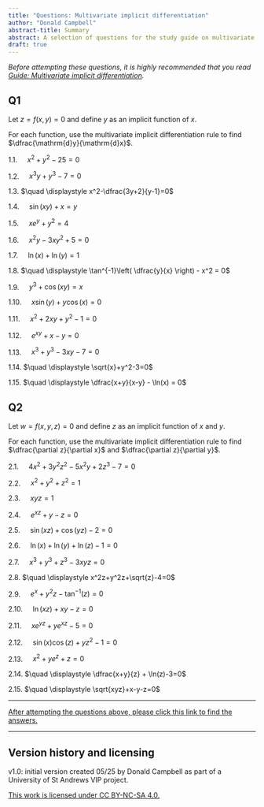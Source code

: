 ```yaml
---
title: "Questions: Multivariate implicit differentiation"
author: "Donald Campbell"
abstract-title: Summary
abstract: A selection of questions for the study guide on multivariate implicit differentiation.
draft: true
---
```


*Before attempting these questions, it is highly recommended that you read [Guide: Multivariate implicit differentiation](../studyguides/multivariateimplicitdifferentiation.qmd).*

## Q1 {.unnumbered}

Let $z = f(x,y) = 0$ and define $y$ as an implicit function of $x$.

For each function, use the multivariate implicit differentiation rule to find $\dfrac{\mathrm{d}y}{\mathrm{d}x}$.

1.1. $\quad \displaystyle x^2+y^2-25=0$

1.2. $\quad \displaystyle x^3y+y^3-7=0$

1.3. $\quad \displaystyle x^2-\dfrac{3y+2}{y-1}=0$

1.4. $\quad \displaystyle \sin(xy)+x=y$

1.5. $\quad \displaystyle x e^{y} + y^2 = 4$

1.6. $\quad \displaystyle x^2y-3xy^2+5=0$

1.7. $\quad \displaystyle \ln(x)+\ln(y)=1$

1.8. $\quad \displaystyle \tan^{-1}\left( \dfrac{y}{x} \right) - x^2 = 0$

1.9. $\quad \displaystyle y^3+\cos(xy) = x$

1.10. $\quad \displaystyle x \sin(y) + y \cos(x) = 0$

1.11. $\quad \displaystyle x^2 + 2xy + y^2 - 1 = 0$

1.12. $\quad \displaystyle e^{xy} + x - y = 0$

1.13. $\quad \displaystyle x^3 + y^3 - 3xy - 7=0$

1.14. $\quad \displaystyle \sqrt{x}+y^2-3=0$

1.15. $\quad \displaystyle \dfrac{x+y}{x-y} - \ln(x) = 0$

## Q2 {.unnumbered}

Let $w = f(x,y,z) = 0$ and define $z$ as an implicit function of $x$ and $y$.

For each function, use the multivariate implicit differentiation rule to find $\dfrac{\partial z}{\partial x}$ and $\dfrac{\partial z}{\partial y}$.

2.1. $\quad \displaystyle 4x^2+3y^2z^2-5x^2y+2z^3-7=0$

2.2. $\quad \displaystyle x^2+y^2+z^2=1$

2.3. $\quad \displaystyle xyz=1$

2.4. $\quad \displaystyle e^{xz}+y-z=0$

2.5. $\quad \displaystyle \sin(xz)+\cos(yz)-2=0$

2.6. $\quad \displaystyle \ln(x)+\ln(y)+\ln(z)-1=0$

2.7. $\quad \displaystyle x^3+y^3+z^3-3xyz=0$

2.8. $\quad \displaystyle x^2z+y^2z+\sqrt{z}-4=0$

2.9. $\quad \displaystyle e^{x}+y^2z-\tan^{-1}(z)=0$

2.10. $\quad \displaystyle \ln(xz)+xy-z=0$

2.11. $\quad \displaystyle xe^{yz}+ye^{xz}-5=0$

2.12. $\quad \displaystyle \sin(x)\cos(z)+yz^2-1=0$

2.13. $\quad \displaystyle x^2+ye^{z}+z=0$

2.14. $\quad \displaystyle \dfrac{x+y}{z} + \ln(z)-3=0$

2.15. $\quad \displaystyle \sqrt{xyz}+x-y-z=0$

------------------------------------------------------------------------

[After attempting the questions above, please click this link to find the answers.](../answers/as-multivariateimplicitdifferentiation.qmd)

------------------------------------------------------------------------

## Version history and licensing {.unnumbered}

v1.0: initial version created 05/25 by Donald Campbell as part of a University of St Andrews VIP project.

[This work is licensed under CC BY-NC-SA 4.0.](https://creativecommons.org/licenses/by-nc-sa/4.0/?ref=chooser-v1)
